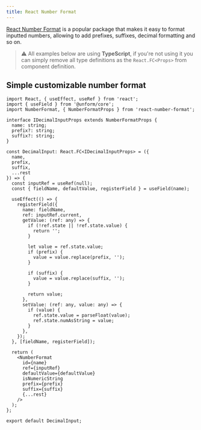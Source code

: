 ```yaml
---
title: React Number Format
---
```


[React Number Format](https://www.npmjs.com/package/react-number-format) is a popular package that makes it easy to format inputted numbers, allowing to add prefixes, suffixes, decimal formatting and so on.

> ⚠️ All examples below are using **TypeScript**, if you're not using it you can simply remove all type definitions as the `React.FC<Props>` from component definition.

## Simple customizable number format

```tsx lineNumbers=true
import React, { useEffect, useRef } from 'react';
import { useField } from '@unform/core';
import NumberFormat, { NumberFormatProps } from 'react-number-format';

interface IDecimalInputProps extends NumberFormatProps {
  name: string;
  prefix?: string;
  suffix?: string;
}

const DecimalInput: React.FC<IDecimalInputProps> = ({
  name,
  prefix,
  suffix,
  ...rest
}) => {
  const inputRef = useRef(null);
  const { fieldName, defaultValue, registerField } = useField(name);

  useEffect(() => {
    registerField({
      name: fieldName,
      ref: inputRef.current,
      getValue: (ref: any) => {
        if (!ref.state || !ref.state.value) {
          return '';
        }

        let value = ref.state.value;
        if (prefix) {
          value = value.replace(prefix, '');
        }

        if (suffix) {
          value = value.replace(suffix, '');
        }

        return value;
      },
      setValue: (ref: any, value: any) => {
        if (value) {
          ref.state.value = parseFloat(value);
          ref.state.numAsString = value;
        }
      },
    });
  }, [fieldName, registerField]);

  return (
    <NumberFormat
      id={name}
      ref={inputRef}
      defaultValue={defaultValue}
      isNumericString
      prefix={prefix}
      suffix={suffix}
      {...rest}
    />
  );
};

export default DecimalInput;
```
